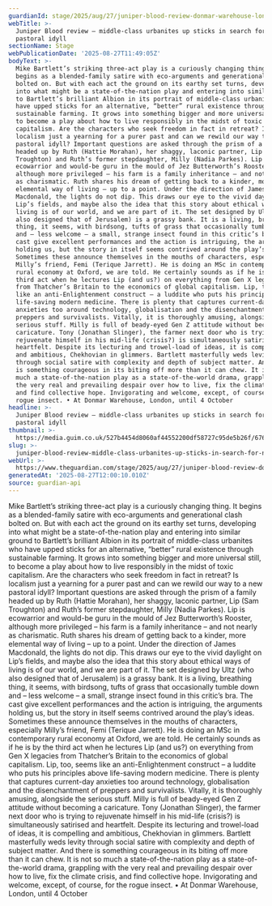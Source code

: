 ```yaml
---
guardianId: stage/2025/aug/27/juniper-blood-review-donmar-warehouse-london
webTitle: >-
  Juniper Blood review – middle-class urbanites up sticks in search for new
  pastoral idyll
sectionName: Stage
webPublicationDate: '2025-08-27T11:49:05Z'
bodyText: >-
  Mike Bartlett’s striking three-act play is a curiously changing thing. It
  begins as a blended-family satire with eco-arguments and generational clash
  bolted on. But with each act the ground on its earthy set turns, developing
  into what might be a state-of-the-nation play and entering into similar ground
  to Bartlett’s brilliant Albion in its portrait of middle-class urbanites who
  have upped sticks for an alternative, “better” rural existence through
  sustainable farming. It grows into something bigger and more universal still,
  to become a play about how to live responsibly in the midst of toxic
  capitalism. Are the characters who seek freedom in fact in retreat? Is
  localism just a yearning for a purer past and can we rewild our way to a new
  pastoral idyll? Important questions are asked through the prism of a family
  headed up by Ruth (Hattie Morahan), her shaggy, laconic partner, Lip (Sam
  Troughton) and Ruth’s former stepdaughter, Milly (Nadia Parkes). Lip is
  ecowarrior and would-be guru in the mould of Jez Butterworth’s Rooster,
  although more privileged – his farm is a family inheritance – and not nearly
  as charismatic. Ruth shares his dream of getting back to a kinder, more
  elemental way of living – up to a point. Under the direction of James
  Macdonald, the lights do not dip. This draws our eye to the vivid daylight on
  Lip’s fields, and maybe also the idea that this story about ethical ways of
  living is of our world, and we are part of it. The set designed by Ultz (who
  also designed that of Jerusalem) is a grassy bank. It is a living, breathing
  thing, it seems, with birdsong, tufts of grass that occasionally tumble down
  and – less welcome – a small, strange insect found in this critic’s bra. The
  cast give excellent performances and the action is intriguing, the arguments
  holding us, but the story in itself seems contrived around the play’s ideas.
  Sometimes these announce themselves in the mouths of characters, especially
  Milly’s friend, Femi (Terique Jarrett). He is doing an MSc in contemporary
  rural economy at Oxford, we are told. He certainly sounds as if he is by the
  third act when he lectures Lip (and us?) on everything from Gen X legacies
  from Thatcher’s Britain to the economics of global capitalism. Lip, too, seems
  like an anti-Enlightenment construct – a luddite who puts his principles above
  life-saving modern medicine. There is plenty that captures current-day
  anxieties too around technology, globalisation and the disenchantment of
  preppers and survivalists. Vitally, it is thoroughly amusing, alongside the
  serious stuff. Milly is full of beady-eyed Gen Z attitude without becoming a
  caricature. Tony (Jonathan Slinger), the farmer next door who is trying to
  rejuvenate himself in his mid-life (crisis?) is simultaneously satirised and
  heartfelt. Despite its lecturing and trowel-load of ideas, it is compelling
  and ambitious, Chekhovian in glimmers. Bartlett masterfully weds levity
  through social satire with complexity and depth of subject matter. And there
  is something courageous in its biting off more than it can chew. It is not so
  much a state-of-the-nation play as a state-of-the-world drama, grappling with
  the very real and prevailing despair over how to live, fix the climate crisis,
  and find collective hope. Invigorating and welcome, except, of course, for the
  rogue insect. • At Donmar Warehouse, London, until 4 October
headline: >-
  Juniper Blood review – middle-class urbanites up sticks in search for new
  pastoral idyll
thumbnail: >-
  https://media.guim.co.uk/527b4454d8060af44552200df58727c95de5b26f/676_0_4046_3239/500.jpg
slug: >-
  juniper-blood-review-middle-class-urbanites-up-sticks-in-search-for-new-pastoral-idyll
webUrl: >-
  https://www.theguardian.com/stage/2025/aug/27/juniper-blood-review-donmar-warehouse-london
generatedAt: '2025-08-27T12:00:10.010Z'
source: guardian-api
---
```

Mike Bartlett’s striking three-act play is a curiously changing thing. It begins as a blended-family satire with eco-arguments and generational clash bolted on. But with each act the ground on its earthy set turns, developing into what might be a state-of-the-nation play and entering into similar ground to Bartlett’s brilliant Albion in its portrait of middle-class urbanites who have upped sticks for an alternative, “better” rural existence through sustainable farming. It grows into something bigger and more universal still, to become a play about how to live responsibly in the midst of toxic capitalism. Are the characters who seek freedom in fact in retreat? Is localism just a yearning for a purer past and can we rewild our way to a new pastoral idyll? Important questions are asked through the prism of a family headed up by Ruth (Hattie Morahan), her shaggy, laconic partner, Lip (Sam Troughton) and Ruth’s former stepdaughter, Milly (Nadia Parkes). Lip is ecowarrior and would-be guru in the mould of Jez Butterworth’s Rooster, although more privileged – his farm is a family inheritance – and not nearly as charismatic. Ruth shares his dream of getting back to a kinder, more elemental way of living – up to a point. Under the direction of James Macdonald, the lights do not dip. This draws our eye to the vivid daylight on Lip’s fields, and maybe also the idea that this story about ethical ways of living is of our world, and we are part of it. The set designed by Ultz (who also designed that of Jerusalem) is a grassy bank. It is a living, breathing thing, it seems, with birdsong, tufts of grass that occasionally tumble down and – less welcome – a small, strange insect found in this critic’s bra. The cast give excellent performances and the action is intriguing, the arguments holding us, but the story in itself seems contrived around the play’s ideas. Sometimes these announce themselves in the mouths of characters, especially Milly’s friend, Femi (Terique Jarrett). He is doing an MSc in contemporary rural economy at Oxford, we are told. He certainly sounds as if he is by the third act when he lectures Lip (and us?) on everything from Gen X legacies from Thatcher’s Britain to the economics of global capitalism. Lip, too, seems like an anti-Enlightenment construct – a luddite who puts his principles above life-saving modern medicine. There is plenty that captures current-day anxieties too around technology, globalisation and the disenchantment of preppers and survivalists. Vitally, it is thoroughly amusing, alongside the serious stuff. Milly is full of beady-eyed Gen Z attitude without becoming a caricature. Tony (Jonathan Slinger), the farmer next door who is trying to rejuvenate himself in his mid-life (crisis?) is simultaneously satirised and heartfelt. Despite its lecturing and trowel-load of ideas, it is compelling and ambitious, Chekhovian in glimmers. Bartlett masterfully weds levity through social satire with complexity and depth of subject matter. And there is something courageous in its biting off more than it can chew. It is not so much a state-of-the-nation play as a state-of-the-world drama, grappling with the very real and prevailing despair over how to live, fix the climate crisis, and find collective hope. Invigorating and welcome, except, of course, for the rogue insect. • At Donmar Warehouse, London, until 4 October
